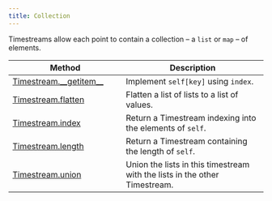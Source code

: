 ```yaml
---
title: Collection
---
```


Timestreams allow each point to contain a collection -- a `list` or `map` -- of elements.


| Method                                                     | Description                                                                |
|------------------------------------------------------------|----------------------------------------------------------------------------|
| [Timestream.__getitem__](`kaskada.Timestream.__getitem__`) | Implement `self[key]` using `index`.                                       |
| [Timestream.flatten](`kaskada.Timestream.flatten`)         | Flatten a list of lists to a list of values.                               |
| [Timestream.index](`kaskada.Timestream.index`)             | Return a Timestream indexing into the elements of `self`.                  |
| [Timestream.length](`kaskada.Timestream.length`)           | Return a Timestream containing the length of `self`.                       |
| [Timestream.union](`kaskada.Timestream.union`)             | Union the lists in this timestream with the lists in the other Timestream. |